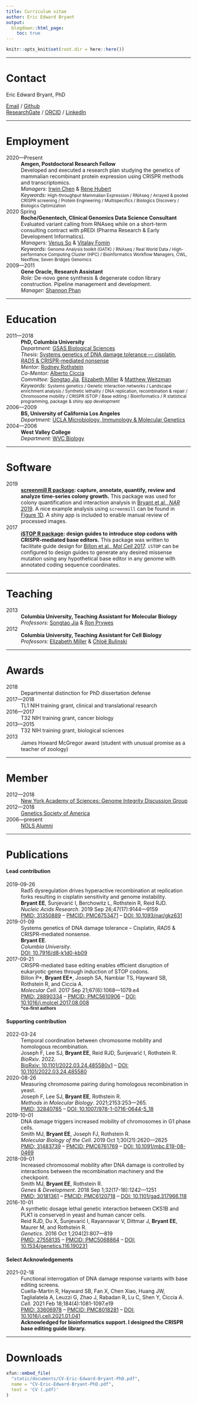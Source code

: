 ```yaml
---
title: Curriculum vitae
author: Eric Edward Bryant
output:
  blogdown::html_page:
    toc: true
---
```


```r
knitr::opts_knit$set(root.dir = here::here())
```

[Systems genetics of DNA damage tolerance --- cisplatin, _RAD5_ & CRISPR-mediated nonsense]: https://academiccommons.columbia.edu/doi/10.7916/d8-k1d0-kb09

[Elizabeth Miller]: https://www2.mrc-lmb.cam.ac.uk/group-leaders/h-to-m/liz-miller
[Songtao Jia]: https://biology.columbia.edu/people/jia
[Matthew Weitzman]: http://pathology.med.upenn.edu/department/people/517/matthew-d-weitzman
[Alberto Ciccia]: https://www.ciccialab.com
[Rodney Rothstein]: https://systemsbiology.columbia.edu/faculty/rodney-rothstein
[Ron Prywes]: https://biology.columbia.edu/people/prywes
[Chloë Bulinski]: https://biology.columbia.edu/people/bulinski
[Shannon Phan]: https://www.linkedin.com/in/shannon-phan-5058098
[Vitalay Fomin]: https://www.linkedin.com/in/vitalayfomin
[Venus So]: https://www.linkedin.com/in/venusso
[Irwin Chen]: https://www.linkedin.com/in/irwin-chen-2667ba2
[Rene Hubert]: https://www.linkedin.com/in/rene-hubert-82ab27143

[GSAS Biological Sciences]: https://biology.columbia.edu
[UCLA Microbiology, Immunology & Molecular Genetics]: https://www.mimg.ucla.edu
[WVC Biology]: https://www.westvalley.edu/academics/biology/
[New York Academy of Sciences: Genome Integrity Discussion Group]: https://www.nyas.org/programs/frontiers-of-science/genome-integrity-discussion-group/

[Genetics Society of America]: https://genetics-gsa.org
[NOLS Alumni]: https://www.nols.edu


-------------------------------------------------------------------------------


# <i class="fas fa-address-card"></i> Contact


| Eric Edward Bryant, PhD
[<i class="fas fa-envelope"></i> Email](mailto:EricBryantPhD@gmail.com) /
[<i class="fab fa-github"></i> Github](github)\
[<i class="fab fa-researchgate"></i> ResearchGate](researchgate) /
[<i class="fab fa-orcid"></i> ORCID](orcid) /
[<i class="fab fa-linkedin"></i> LinkedIn](linkedin)


-------------------------------------------------------------------------------


# <i class="fas fa-briefcase"></i> Employment

2020---Present
:   | **Amgen, Postdoctoral Research Fellow**
    | Developed and executed a research plan studying the genetics of mammalian
      recombinant protein expression using CRISPR methods and transcriptomics.
    | _Managers:_   [Irwin Chen] & [Rene Hubert]
    | _Keywords:_   <small>
                    High-throughput Mammalian Expression / RNAseq /
                    Arrayed & pooled CRISPR screening / Protein Engineering /
                    Multispecifics / Biologics Discovery / Biologics
                    Optimization
                    </small>

2020 Spring
:   | **Roche/Genentech, Clinical Genomics Data Science Consultant**
    | Evaluated variant calling from RNAseq while on a short-term consulting
      contract with pREDi (Pharma Research & Early Development Informatics).
    | _Managers:_   [Venus So] & [Vitalay Fomin]
    | _Keywords:_   <small>
                    Genome Analysis toolkit (GATK) / RNAseq / Real World Data /
                    High-performance Computing Cluster (HPC) / Bioinformatics
                    Workflow Managers, CWL, Nextflow, Seven Bridges Genomics
                    </small>

2009---2011
:   | **Gene Oracle, Research Assistant**
    | _Role:_ De-novo gene synthesis & degenerate codon library construction. 
      Pipeline management and development.
    | _Manager:_ [Shannon Phan]


-------------------------------------------------------------------------------


# <i class="fas fa-graduation-cap"></i> Education

2011---2018
:   | **PhD, Columbia University**
    | _Department:_ [GSAS Biological Sciences]
    | _Thesis:_     [Systems genetics of DNA damage tolerance --- cisplatin,
                    _RAD5_ & CRISPR-mediated nonsense]
    | _Mentor:_     [Rodney Rothstein]
    | _Co-Mentor:_  [Alberto Ciccia]
    | _Committee:_  [Songtao Jia], [Elizabeth Miller] & [Matthew Weitzman]
    | _Keywords:_   <small>
                    Systems genetics / Genetic interaction networks /
                    Landscape enrichment analysis / Synthetic lethality /
                    DNA replication, recombination & repair / 
                    Chromosome mobility / CRISPR iSTOP / Base editing / 
                    Bioinformatics / R statistical programming, package &
                    shiny app development
                    </small>

2006---2009
:   | **BS, University of California Los Angeles**
    | _Department:_ [UCLA Microbiology, Immunology & Molecular Genetics]

2004---2006
:   | **West Valley College**
    | _Department:_ [WVC Biology]


-------------------------------------------------------------------------------


# <i class="fab fa-r-project"></i> Software

2019
:   **[screenmill R package](https://github.com/ericedwardbryant/screenmill):
    capture, annotate, quantify, review and analyze time-series colony
    growth.**
    This package was used for colony quantification and interaction analysis
    in [Bryant et al., _NAR_ 2019](https://doi.org/10.1093/nar/gkz631).
    A nice example analysis using `screenmill` can be found in
    [Figure 1D](https://academic.oup.com/view-large/figure/163637130/gkz631fig1.jpg).
    A shiny app is included to enable manual review of processed images.

2017
:   **[iSTOP R package](https://github.com/ericedwardbryant/iSTOP): design
    guides to introduce stop codons with CRISPR-mediated base editors.**
    This package was written to facilitate guide design for
    [Billon et al., _Mol Cell_ 2017](https://doi.org/10.1016/j.molcel.2017.08.008).
    `iSTOP` can be configured to design guides to generate any desired missense
    mutation using any hypothetical base editor in any genome with
    annotated coding sequence coordinates.


-------------------------------------------------------------------------------


# <i class="fas fa-chalkboard-teacher"></i> Teaching

2013
:   | **Columbia University, Teaching Assistant for Molecular Biology**
    | _Professors:_ [Songtao Jia] & [Ron Prywes]

2012
:   | **Columbia University, Teaching Assistant for Cell Biology**
    | _Professors:_ [Elizabeth Miller] & [Chloë Bulinski]


-------------------------------------------------------------------------------


# <i class="fas fa-trophy"></i> Awards


2018
:   Departmental distinction for PhD dissertation defense

2017---2018
:   TL1 NIH training grant, clinical and translational research

2016---2017
:   T32 NIH training grant, cancer biology

2013---2015
:   T32 NIH training grant, biological sciences

2013
:   James Howard McGregor award
    (student with unusual promise as a teacher of zoology)


-------------------------------------------------------------------------------


# <i class="fas fa-users"></i> Member

2012---2018
:   [New York Academy of Sciences: Genome Integrity Discussion Group]

2012---2018
:   [Genetics Society of America]

2006---present
:   [NOLS Alumni]


-------------------------------------------------------------------------------


# <i class="fas fa-book-open"></i> Publications

#### Lead contribution

2019-09-26
:   Rad5 dysregulation drives hyperactive recombination at replication forks
    resulting in cisplatin sensitivity and genome instability.\
    **Bryant\ EE**, Šunjevarić\ I, Berchowitz\ L, Rothstein\ R, Reid\ RJD.\
    _Nucleic Acids Research_. 2019 Sep 26;47(17):9144---9159\
    [PMID: 31350889](https://www.ncbi.nlm.nih.gov/pubmed/31350889)
    -- 
    [PMCID: PMC6753471](https://www.ncbi.nlm.nih.gov/pmc/articles/PMC6753471)
    -- 
    [DOI: 10.1093/nar/gkz631](https://doi.org/10.1093/nar/gkz631)

2019-01-09
:   Systems genetics of DNA damage tolerance -- Cisplatin, _RAD5_ & 
    CRISPR-mediated nonsense.\
    **Bryant\ EE**.\
    _Columbia University_.\
    [DOI: 10.7916/d8-k1d0-kb09](https://doi.org/10.7916/d8-k1d0-kb09)

2017-09-21
:   CRISPR-mediated base editing enables efficient disruption of eukaryotic
    genes through induction of STOP codons.\
    Billon\ P\*, __Bryant\ EE\*__, Joseph\ SA, Nambiar\ TS, Hayward\ SB,
    Rothstein\ R, and Ciccia\ A.\
    _Molecular Cell_. 2017 Sep 21;67(6):1068---1079.e4\
    [PMID: 28890334](https://www.ncbi.nlm.nih.gov/pubmed/28890334)
    -- 
    [PMCID: PMC5610906](https://www.ncbi.nlm.nih.gov/pmc/articles/PMC5610906)
    -- 
    [DOI: 10.1016/j.molcel.2017.08.008](https://doi.org/10.1016/j.molcel.2017.08.008)\
    ^__\*co-first authors__^


#### Supporting contribution

2022-03-24
:   Temporal coordination between chromosome mobility and homologous recombination.\
    Joseph\ F, Lee\ SJ, **Bryant\ EE**, Reid\ RJD, Šunjevarić\ I, Rothstein\ R.\
    _BioRxiv_. 2022.\
    [BioRxiv: 10.1101/2022.03.24.485580v1](https://www.biorxiv.org/content/10.1101/2022.03.24.485580v1)
    --
    [DOI: 10.1101/2022.03.24.485580](https://doi.org/10.1101/2022.03.24.485580)

2020-08-26
:   Measuring chromosome pairing during homologous recombination in yeast.\
    Joseph\ F, Lee\ SJ, **Bryant\ EE**, Rothstein\ R.\
    _Methods in Molecular Biology_. 2021;2153:253---265.\
    [PMID: 32840785](https://www.ncbi.nlm.nih.gov/pubmed/32840785)
    --
    [DOI: 10.1007/978-1-0716-0644-5_18](https://doi.org/10.1007/978-1-0716-0644-5_18)

2019-10-01
:   DNA damage triggers increased mobility of chromosomes in G1 phase cells.\
    Smith\ MJ, **Bryant\ EE**, Joseph\ FJ, Rothstein\ R.\
    _Molecular Biology of the Cell_. 2019 Oct 1;30(21):2620---2625\
    [PMID: 31483739](https://www.ncbi.nlm.nih.gov/pubmed/31483739)
    --
    [PMCID: PMC6761769](https://www.ncbi.nlm.nih.gov/pmc/articles/PMC6761769)
    --
    [DOI: 10.1091/mbc.E19-08-0469](https://doi.org/10.1091/mbc.E19-08-0469)

2018-09-01
:   Increased chromosomal mobility after DNA damage is controlled by
    interactions between the recombination machinery and the checkpoint.\
    Smith\ MJ, **Bryant\ EE**, Rothstein\ R.\
    _Genes & Development_. 2018 Sep 1;32(17-18):1242---1251\
    [PMID: 30181361](https://www.ncbi.nlm.nih.gov/pubmed/30181361)
    --
    [PMCID: PMC6120718](https://www.ncbi.nlm.nih.gov/pmc/articles/PMC6120718)
    --
    [DOI: 10.1101/gad.317966.118](https://doi.org/10.1101/gad.317966.118)

2016-10-01
:   A synthetic dosage lethal genetic interaction between CKS1B and PLK1 is
    conserved in yeast and human cancer cells.\
    Reid\ RJD, Du\ X, Šunjevarić\ I, Rayannavar\ V, Dittmar\ J,
    **Bryant\ EE**, Maurer\ M, and Rothstein\ R.\
    _Genetics_. 2016 Oct 1;204(2):807---819\
    [PMID: 27558135](https://www.ncbi.nlm.nih.gov/pubmed/27558135)
    --
    [PMCID: PMC5068864](https://www.ncbi.nlm.nih.gov/pmc/articles/PMC5068864)
    --
    [DOI: 10.1534/genetics.116.190231](https://doi.org/10.1534/genetics.116.190231)


#### Select Acknowledgements

2021-02-18
:   Functional interrogation of DNA damage response variants with base editing
    screens.\
    Cuella-Martin\ R, Hayward\ SB, Fan\ X, Chen\ Xiao, Huang\ JW,
    Taglialatela\ A, Leuzzi\ G, Zhao\ J, Rabadan\ R, Lu\ C, Shen\ Y, Ciccia A.\
    _Cell_. 2021 Feb 18;184(4):1081-1097.e19\
    [PMID: 33606978](https://www.ncbi.nlm.nih.gov/pubmed/33606978)
    --
    [PMCID: PMC8018281](https://www.ncbi.nlm.nih.gov/pmc/articles/PMC8018281)
    --
    [DOI: 10.1016/j.cell.2021.01.041](https://doi.org/10.1016/j.cell.2021.01.041)\
    **Acknowledged for bioinformatics support. I designed the CRISPR base
    editing guide library.**

-------------------------------------------------------------------------------


# <i class="fas fa-file-download"></i> Downloads

```r
xfun::embed_file(
  "static/documents/CV-Eric-Edward-Bryant-PhD.pdf",
  name = "CV-Eric-Edward-Bryant-PhD.pdf",
  text = 'CV (.pdf)'
)
```
